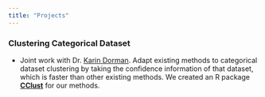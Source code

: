 ```yaml
---
title: "Projects"
---
```


### Clustering Categorical Dataset

- Joint work with Dr. [Karin Dorman](https://www.stat.iastate.edu/people/karin-dorman). Adapt existing methods to categorical dataset clustering by taking the confidence information of that dataset, which is faster than other existing methods. We created an R package [**CClust**](https://yudizhangzyd.github.io/CClust/index.html) for our methods.